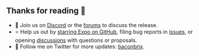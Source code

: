 
## Thanks for reading 👏

- 💬 Join us on [Discord](https://chat.expo.dev/) or the [forums](https://forums.expo.dev/) to discuss the release.
- ⭐️ Help us out by [starring Expo on GitHub](https://github.com/expo/expo), filing bug reports in [issues](https://github.com/expo/expo/issues), or opening [discussions](https://github.com/expo/expo/discussions) with questions or proposals.
- 🥓 Follow me on Twitter for more updates: [baconbrix](https://twitter.com/Baconbrix).

<Embed url="https://github.com/evanbacon" />
<Embed url="https://twitter.com/baconbrix" />

